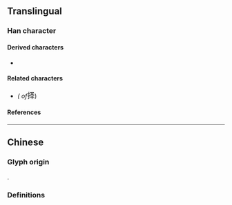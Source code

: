 {{also|擇}}
{{character info}}
==Translingual==
{{Han simplified forms|擇|択|择}}

===Han character===
{{Han char|rn=64|rad=手|as=05|sn=8|four=57054|canj=QEQ|ids=⿰扌𠬤}}

====Derived characters====
* {{l|mul|[[箨]] [[萚]]}}

====Related characters====
* {{l|mul|[[擇]]}} ''({{w|Traditional Chinese|Traditional form}} of ''<big>择</big>)

====References====
{{Han ref|kx=0427.161|hdz=31862.020|uh=62E9}}

----

==Chinese==

===Glyph origin===
{{Han simp|擇|f=睪|t=𠬤}}.

===Definitions===
{{zh-see|擇}}